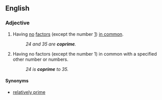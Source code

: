 ==English==
{{wikipedia}}

===Adjective===
{{en-adj|-}}

#{{mathematics|of two or more numbers}} Having [[no]] [[factor]]s (except the number [[1]]) [[in common]].
#:''24 and 35 are '''coprime'''.''
#{{mathematics|of a number}} Having no factors (except the number 1) in common with a specified other number or numbers.
#:''24 is '''coprime''' to 35.''

====Synonyms====
*[[relatively prime]]